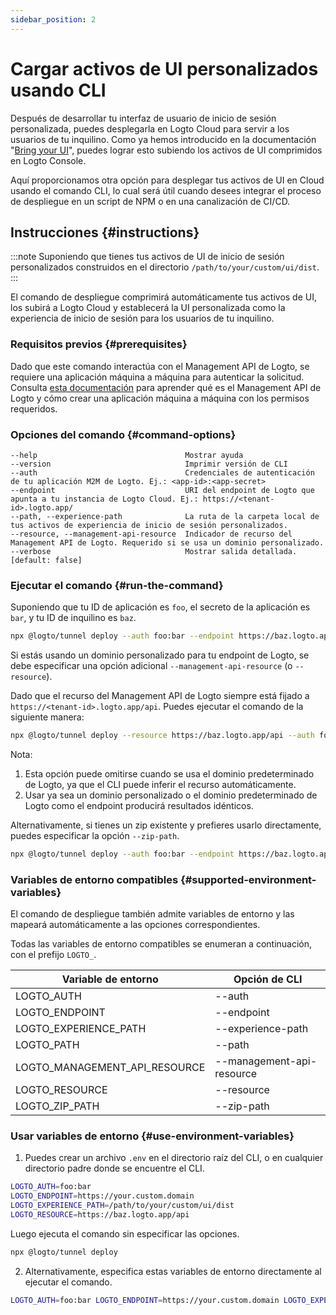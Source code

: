 ```yaml
---
sidebar_position: 2
---
```


# Cargar activos de UI personalizados usando CLI

Después de desarrollar tu interfaz de usuario de inicio de sesión personalizada, puedes desplegarla en Logto Cloud para servir a los usuarios de tu inquilino. Como ya hemos introducido en la documentación "[Bring your UI](/customization/bring-your-ui/)", puedes lograr esto subiendo los activos de UI comprimidos en Logto Console.

Aquí proporcionamos otra opción para desplegar tus activos de UI en Cloud usando el comando CLI, lo cual será útil cuando desees integrar el proceso de despliegue en un script de NPM o en una canalización de CI/CD.

## Instrucciones \{#instructions}

:::note
Suponiendo que tienes tus activos de UI de inicio de sesión personalizados construidos en el directorio `/path/to/your/custom/ui/dist`.
:::

El comando de despliegue comprimirá automáticamente tus activos de UI, los subirá a Logto Cloud y establecerá la UI personalizada como la experiencia de inicio de sesión para los usuarios de tu inquilino.

### Requisitos previos \{#prerequisites}

Dado que este comando interactúa con el Management API de Logto, se requiere una aplicación máquina a máquina para autenticar la solicitud. Consulta [esta documentación](/integrate-logto/interact-with-management-api/) para aprender qué es el Management API de Logto y cómo crear una aplicación máquina a máquina con los permisos requeridos.

### Opciones del comando \{#command-options}

```
--help                                 Mostrar ayuda
--version                              Imprimir versión de CLI
--auth                                 Credenciales de autenticación de tu aplicación M2M de Logto. Ej.: <app-id>:<app-secret>
--endpoint                             URI del endpoint de Logto que apunta a tu instancia de Logto Cloud. Ej.: https://<tenant-id>.logto.app/
--path, --experience-path              La ruta de la carpeta local de tus activos de experiencia de inicio de sesión personalizados.
--resource, --management-api-resource  Indicador de recurso del Management API de Logto. Requerido si se usa un dominio personalizado.
--verbose                              Mostrar salida detallada. [default: false]
```

### Ejecutar el comando \{#run-the-command}

Suponiendo que tu ID de aplicación es `foo`, el secreto de la aplicación es `bar`, y tu ID de inquilino es `baz`.

```bash
npx @logto/tunnel deploy --auth foo:bar --endpoint https://baz.logto.app --experience-path /path/to/your/custom/ui/dist
```

Si estás usando un dominio personalizado para tu endpoint de Logto, se debe especificar una opción adicional `--management-api-resource` (o `--resource`).

Dado que el recurso del Management API de Logto siempre está fijado a `https://<tenant-id>.logto.app/api`. Puedes ejecutar el comando de la siguiente manera:

```bash
npx @logto/tunnel deploy --resource https://baz.logto.app/api --auth foo:bar --endpoint https://your.custom.domain --experience-path /path/to/your/custom/ui/dist
```

Nota:

1. Esta opción puede omitirse cuando se usa el dominio predeterminado de Logto, ya que el CLI puede inferir el recurso automáticamente.
2. Usar ya sea un dominio personalizado o el dominio predeterminado de Logto como el endpoint producirá resultados idénticos.

Alternativamente, si tienes un zip existente y prefieres usarlo directamente, puedes especificar la opción `--zip-path`.

```bash
npx @logto/tunnel deploy --auth foo:bar --endpoint https://baz.logto.app --zip-path /path/to/your/custom/ui/dist.zip
```

### Variables de entorno compatibles \{#supported-environment-variables}

El comando de despliegue también admite variables de entorno y las mapeará automáticamente a las opciones correspondientes.

Todas las variables de entorno compatibles se enumeran a continuación, con el prefijo `LOGTO_`.

| Variable de entorno           | Opción de CLI             |
| ----------------------------- | ------------------------- |
| LOGTO_AUTH                    | --auth                    |
| LOGTO_ENDPOINT                | --endpoint                |
| LOGTO_EXPERIENCE_PATH         | --experience-path         |
| LOGTO_PATH                    | --path                    |
| LOGTO_MANAGEMENT_API_RESOURCE | --management-api-resource |
| LOGTO_RESOURCE                | --resource                |
| LOGTO_ZIP_PATH                | --zip-path                |

### Usar variables de entorno \{#use-environment-variables}

1. Puedes crear un archivo `.env` en el directorio raíz del CLI, o en cualquier directorio padre donde se encuentre el CLI.

```bash title=".env"
LOGTO_AUTH=foo:bar
LOGTO_ENDPOINT=https://your.custom.domain
LOGTO_EXPERIENCE_PATH=/path/to/your/custom/ui/dist
LOGTO_RESOURCE=https://baz.logto.app/api
```

Luego ejecuta el comando sin especificar las opciones.

```bash
npx @logto/tunnel deploy
```

2. Alternativamente, especifica estas variables de entorno directamente al ejecutar el comando.

```bash
LOGTO_AUTH=foo:bar LOGTO_ENDPOINT=https://your.custom.domain LOGTO_EXPERIENCE_PATH=/path/to/your/custom/ui/dist LOGTO_RESOURCE=https://baz.logto.app/api npx @logto/tunnel deploy
```

